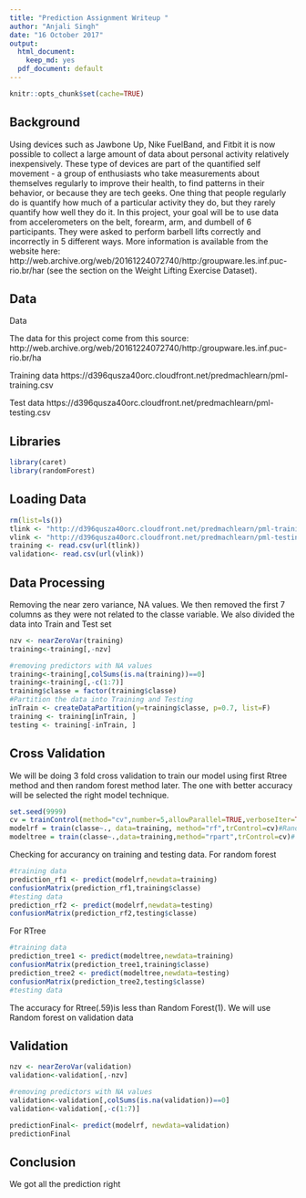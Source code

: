 ---
title: "Prediction Assignment Writeup "
author: "Anjali Singh"
date: "16 October 2017"
output:
  html_document:
    keep_md: yes
  pdf_document: default
---

```{r setup, include=FALSE}
knitr::opts_chunk$set(cache=TRUE)
```

## Background
Using devices such as Jawbone Up, Nike FuelBand, and Fitbit it is now possible to collect a large amount of data about personal activity relatively inexpensively. These type of devices are part of the quantified self movement - a group of enthusiasts who take measurements about themselves regularly to improve their health, to find patterns in their behavior, or because they are tech geeks. One thing that people regularly do is quantify how much of a particular activity they do, but they rarely quantify how well they do it. In this project, your goal will be to use data from accelerometers on the belt, forearm, arm, and dumbell of 6 participants. They were asked to perform barbell lifts correctly and incorrectly in 5 different ways. More information is available from the website here: http://web.archive.org/web/20161224072740/http:/groupware.les.inf.puc-rio.br/har (see the section on the Weight Lifting Exercise Dataset).

## Data
Data

The data for this project come from this source: http://web.archive.org/web/20161224072740/http:/groupware.les.inf.puc-rio.br/ha

Training data
https://d396qusza40orc.cloudfront.net/predmachlearn/pml-training.csv

Test data
https://d396qusza40orc.cloudfront.net/predmachlearn/pml-testing.csv

## Libraries
```{r}
library(caret)
library(randomForest)
```
## Loading Data
```{r}
rm(list=ls())  
tlink <- "http://d396qusza40orc.cloudfront.net/predmachlearn/pml-training.csv"
vlink <- "http://d396qusza40orc.cloudfront.net/predmachlearn/pml-testing.csv"
training <- read.csv(url(tlink))
validation<- read.csv(url(vlink))
```
## Data Processing
Removing the near zero variance, NA values. We then removed the first 7 columns as they were not related to the classe variable. We also divided the data into Train and Test set
```{r, results="hide"}
nzv <- nearZeroVar(training)
training<-training[,-nzv]

#removing predictors with NA values
training<-training[,colSums(is.na(training))==0]
training<-training[,-c(1:7)]
training$classe = factor(training$classe)
#Partition the data into Training and Testing
inTrain <- createDataPartition(y=training$classe, p=0.7, list=F)
training <- training[inTrain, ]
testing <- training[-inTrain, ]
```
## Cross Validation
We will be doing 3 fold cross validation to train our model using first Rtree method and then random
forest method later. The one with better accuracy will be selected the right model technique.
```{r,results="hide"}
set.seed(9999)
cv = trainControl(method="cv",number=5,allowParallel=TRUE,verboseIter=TRUE)
modelrf = train(classe~., data=training, method="rf",trControl=cv)#Randon forest
modeltree = train(classe~.,data=training,method="rpart",trControl=cv)# RTree
```
Checking for accurancy on training and testing data.
For random forest
```{r}

#training data
prediction_rf1 <- predict(modelrf,newdata=training)
confusionMatrix(prediction_rf1,training$classe)
#testing data
prediction_rf2 <- predict(modelrf,newdata=testing)
confusionMatrix(prediction_rf2,testing$classe)
```
For RTree
```{r}
#training data
prediction_tree1 <- predict(modeltree,newdata=training)
confusionMatrix(prediction_tree1,training$classe)
prediction_tree2 <- predict(modeltree,newdata=testing)
confusionMatrix(prediction_tree2,testing$classe)
#testing data
```
The accuracy for Rtree(.59)is less than Random Forest(1). We will use Random forest on validation data

## Validation
```{r}
nzv <- nearZeroVar(validation)
validation<-validation[,-nzv]

#removing predictors with NA values
validation<-validation[,colSums(is.na(validation))==0]
validation<-validation[,-c(1:7)]

predictionFinal<- predict(modelrf, newdata=validation)
predictionFinal
```
## Conclusion
We got all the prediction right



